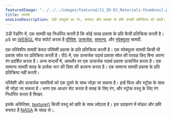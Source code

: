 ---
featuredImage: "../../../images/featured/11_3D-02_Materials-thumbnail.png"
title: सामग्री
oneLineDescription: 3डी वस्तुओं का रंग, बनावट और प्रकाश के प्रति उनकी प्रतिक्रिया को बदलें।
---

3डी रेंडरिंग में, एक सामग्री यह निर्धारित करती है कि कोई सतह प्रकाश के प्रति कैसी प्रतिक्रिया करती है। p5 का <a href='https://p5js.org/reference/#/p5/WEBGL' target='_blank'>WEBGL</a> मोड सपोर्ट करता है
<a href="/reference/#/p5/ambientMaterial/" target="_blank">परिवेश</a>,
<a href="/reference/#/p5/emissiveMaterial/" target="_blank">उत्सर्जक</a>,
<a href="/reference/#/p5/normalMaterial/" target="_blank">सामान्य</a>, और
<a href="/reference/#/p5/specularMaterial/" target="_blank">स्पेक्युलर</a>
सामग्री.

एक परिवेशीय सामग्री केवल परिवेशी प्रकाश के प्रति प्रतिक्रिया करती है। एक स्पेक्युलर
सामग्री किसी भी प्रकाश स्रोत पर प्रतिक्रिया करती है। पी5 में, एक उत्सर्जक पदार्थ
प्रकाश स्रोत की परवाह किए बिना अपना रंग प्रदर्शित करता है। अन्य सन्दर्भों में,
आमतौर पर एक उत्सर्जक पदार्थ प्रकाश उत्सर्जित करता है। एक सामान्य सामग्री
सतह के प्रत्येक भाग की दिशा की कल्पना करता है। एक सामान्य
सामग्री प्रकाश के प्रति प्रतिक्रिया नहीं करती।

परिवेशी और उत्सर्जक सामग्रियों को एक दूसरे के साथ जोड़ा जा सकता है।
इन्हें फिल और स्ट्रोक के साथ भी जोड़ा जा सकता है। भरण एक आधार सेट करता है
सतह के लिए रंग, और स्ट्रोक वस्तु के लिए रंग निर्धारित करता है
शिखर.

इसके अतिरिक्त,
<a href="/reference/#/p5/texture/" target="_blank">texture()</a>
किसी वस्तु को छवि के साथ लपेटता है। इस उदाहरण में मॉडल और छवि बनावट हैं <a href="https://nasa3d.arc.nasa.gov" target="_blank">NASA</a> के संग्रह से।.